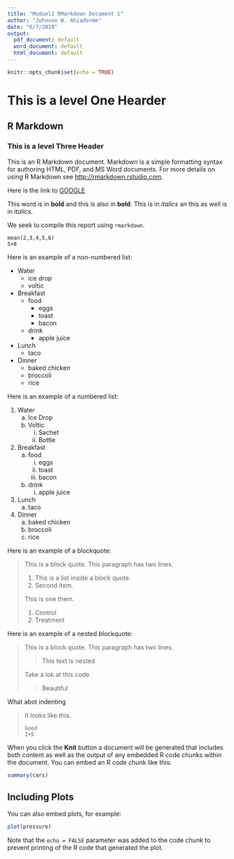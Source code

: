 ```yaml
---
title: "Moduel2 RMarkdown Document 1"
author: "Johnson W. Ahiadorme"
date: "6/7/2019"
output:
  pdf_document: default
  word_document: default
  html_document: default
---
```


```r
knitr::opts_chunk$set(echo = TRUE)
```

# This is a level One Hearder

## R Markdown

### This is a level Three Header

This is an R Markdown document. Markdown is a simple formatting syntax for authoring HTML, PDF, and MS Word documents. For more details on using R Markdown see <http://rmarkdown.rstudio.com>.

Here is the link to [GOOGLE](http://www.google.com)

This word is in **bold** and this is also in __bold__. This is in *italics* an this as well is in _italics_.

We seek to compile this report using `rmarkdown`.

```
mean(2,3,4,5,6)
5+8
```
Here is an example of a non-numbered list:

* Water
    - ice drop
    - voltic
* Breakfast
    - food
        + eggs
        + toast
        + bacon
    - drink
        + apple juice
* Lunch
    - taco
* Dinner
    - baked chicken
    - broccoli
    - rice
    
Here is an example of a numbered list:

1. Water
    a. Ice Drop
    b. Voltic
        i. Sachet
        ii. Bottle
2. Breakfast
    a. food
        i. eggs
        ii. toast
        iii. bacon
    b. drink
        i. apple juice
3. Lunch
    a. taco
4. Dinner
    a. baked chicken
    b. broccoli
    c. rice

Here is an example of a blockquote:

> This is a block quote. This
> paragraph has two lines.
>
> 1. This is a list inside a block quote.
> 2. Second item.
>
>This is one them.
>
> 1. Control
> 2. Treatment

Here is an example of a nested blockquote:

> This is a block quote. This
> paragraph has two lines.
>
> > This text is nested
>
>Take a lok at this code
>
>>Beautiful

What abot indenting

>It looks like this.
>
>     Good
>     2+5

When you click the **Knit** button a document will be generated that includes both content as well as the output of any embedded R code chunks within the document. You can embed an R code chunk like this:

```r
summary(cars)
```

## Including Plots

You can also embed plots, for example:

```r
plot(pressure)
```

Note that the `echo = FALSE` parameter was added to the code chunk to prevent printing of the R code that generated the plot.
